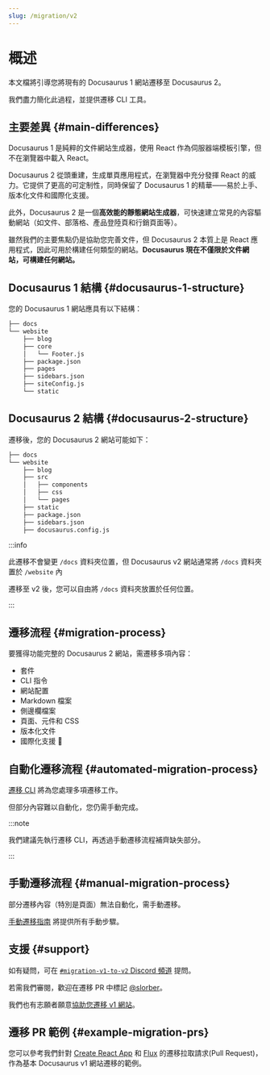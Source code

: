 ```yaml
---
slug: /migration/v2
---
```


# 概述

本文檔將引導您將現有的 Docusaurus 1 網站遷移至 Docusaurus 2。

我們盡力簡化此過程，並提供遷移 CLI 工具。

## 主要差異 {#main-differences}

Docusaurus 1 是純粹的文件網站生成器，使用 React 作為伺服器端模板引擎，但不在瀏覽器中載入 React。

Docusaurus 2 從頭重建，生成單頁應用程式，在瀏覽器中充分發揮 React 的威力。它提供了更高的可定制性，同時保留了 Docusaurus 1 的精華——易於上手、版本化文件和國際化支援。

此外，Docusaurus 2 是一個**高效能的靜態網站生成器**，可快速建立常見的內容驅動網站（如文件、部落格、產品登陸頁和行銷頁面等）。

雖然我們的主要焦點仍是協助您完善文件，但 Docusaurus 2 本質上是 React 應用程式，因此可用於構建任何類型的網站。**Docusaurus 現在不僅限於文件網站，可構建任何網站。**

## Docusaurus 1 結構 {#docusaurus-1-structure}

您的 Docusaurus 1 網站應具有以下結構：

```bash
├── docs
└── website
    ├── blog
    ├── core
    │   └── Footer.js
    ├── package.json
    ├── pages
    ├── sidebars.json
    ├── siteConfig.js
    └── static
```

## Docusaurus 2 結構 {#docusaurus-2-structure}

遷移後，您的 Docusaurus 2 網站可能如下：

```sh
├── docs
└── website
    ├── blog
    ├── src
    │   ├── components
    │   ├── css
    │   └── pages
    ├── static
    ├── package.json
    ├── sidebars.json
    ├── docusaurus.config.js
```

:::info

此遷移不會變更 `/docs` 資料夾位置，但 Docusaurus v2 網站通常將 `/docs` 資料夾置於 `/website` 內

遷移至 v2 後，您可以自由將 `/docs` 資料夾放置於任何位置。

:::

## 遷移流程 {#migration-process}

要獲得功能完整的 Docusaurus 2 網站，需遷移多項內容：

- 套件
- CLI 指令
- 網站配置
- Markdown 檔案
- 側邊欄檔案
- 頁面、元件和 CSS
- 版本化文件
- 國際化支援 🚧

## 自動化遷移流程 {#automated-migration-process}

[遷移 CLI](./migration-automated.mdx) 將為您處理多項遷移工作。

但部分內容難以自動化，您仍需手動完成。

:::note

我們建議先執行遷移 CLI，再透過手動遷移流程補齊缺失部分。

:::

## 手動遷移流程 {#manual-migration-process}

部分遷移內容（特別是頁面）無法自動化，需手動遷移。

[手動遷移指南](./migration-manual.mdx) 將提供所有手動步驟。

## 支援 {#support}

如有疑問，可在 [`#migration-v1-to-v2` Discord 頻道](https://discord.gg/C3P6CxMMxY) 提問。

若需我們審閱，歡迎在遷移 PR 中標記 [@slorber](https://github.com/slorber)。

我們也有志願者願意[協助您遷移 v1 網站](https://github.com/facebook/docusaurus/issues/1834)。

## 遷移 PR 範例 {#example-migration-prs}

您可以參考我們針對 [Create React App](https://github.com/facebook/create-react-app/pull/7785) 和 [Flux](https://github.com/facebook/flux/pull/471) 的遷移拉取請求(Pull Request)，作為基本 Docusaurus v1 網站遷移的範例。